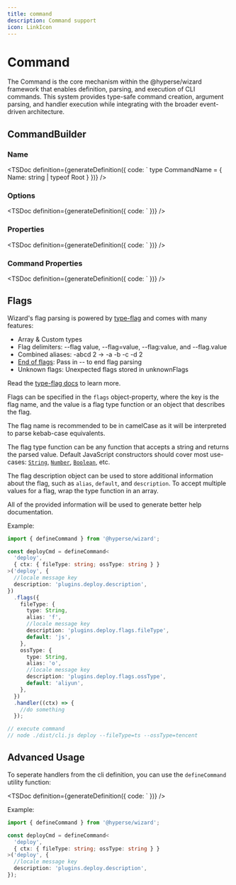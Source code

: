 ```yaml
---
title: command
description: Command support
icon: LinkIcon
---
```



# Command

The Command is the core mechanism within the @hyperse/wizard framework that enables definition, parsing, and execution of CLI commands. This system provides type-safe command creation, argument parsing, and handler execution while integrating with the broader event-driven architecture.

## CommandBuilder

### Name

<TSDoc
  definition={generateDefinition({
    code: `
    type CommandName = { Name: string | typeof Root }
  })}
/>

### Options

<TSDoc
  definition={generateDefinition({
    code: `
  })}
/>

### Properties

<TSDoc
  definition={generateDefinition({
    code: `
  })}
/>

### Command Properties

<TSDoc
  definition={generateDefinition({
    code: `
  })}
/>

## Flags

Wizard's flag parsing is powered by [type-flag](https://github.com/privatenumber/type-flag) and comes with many features:

- Array & Custom types
- Flag delimiters: --flag value, --flag=value, --flag:value, and --flag.value
- Combined aliases: -abcd 2 → -a -b -c -d 2
- [End of flags](https://unix.stackexchange.com/questions/11376/what-does-double-dash-double-hyphen-mean/11382#11382): Pass in -- to end flag parsing
- Unknown flags: Unexpected flags stored in unknownFlags

Read the [type-flag docs](https://github.com/privatenumber/type-flag) to learn more.

Flags can be specified in the `flags` object-property, where the key is the flag name, and the value is a flag type function or an object that describes the flag.

The flag name is recommended to be in camelCase as it will be interpreted to parse kebab-case equivalents.

The flag type function can be any function that accepts a string and returns the parsed value. Default JavaScript constructors should cover most use-cases:
[`String`](https://developer.mozilla.org/zh-CN/docs/Web/JavaScript/Reference/Global_Objects/String/String),
[`Number`](https://developer.mozilla.org/zh-CN/docs/Web/JavaScript/Reference/Global_Objects/Number/Number),
[`Boolean`](https://developer.mozilla.org/zh-CN/docs/Web/JavaScript/Reference/Global_Objects/Boolean/Boolean), etc.

The flag description object can be used to store additional information about the flag, such as `alias`, `default`, and `description`. To accept multiple values for a flag, wrap the type function in an array.

All of the provided information will be used to generate better help documentation.

Example:

```ts filename="cli.ts"
import { defineCommand } from '@hyperse/wizard';

const deployCmd = defineCommand<
  'deploy',
  { ctx: { fileType: string; ossType: string } }
>('deploy', {
  //locale message key
  description: 'plugins.deploy.description',
})
  .flags({
    fileType: {
      type: String,
      alias: 'f',
      //locale message key
      description: 'plugins.deploy.flags.fileType',
      default: 'js',
    },
    ossType: {
      type: String,
      alias: 'o',
      //locale message key
      description: 'plugins.deploy.flags.ossType',
      default: 'aliyun',
    },
  })
  .handler((ctx) => {
    //do something
  });

// execute command
// node ./dist/cli.js deploy --fileType=ts --ossType=tencent
```

## Advanced Usage

To seperate handlers from the cli definition, you can use the `defineCommand` utility function:

<TSDoc
  definition={generateDefinition({
    code: `
  })}
/>

Example:

```ts filename="defineCommand.ts"
import { defineCommand } from '@hyperse/wizard';

const deployCmd = defineCommand<
  'deploy',
  { ctx: { fileType: string; ossType: string } }
>('deploy', {
  //locale message key
  description: 'plugins.deploy.description',
});
```
